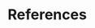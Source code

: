 # References {-}

<!-- You don't need to do anything to this page. The references will appear automatically. If there are any you want to include but did not cite, add this yaml to index.Rmd: -->
<!-- nocite: |  -->
<!--   @angel2000, @angel2001, @angel2002a -->

<!--
This manually sets the header for this unnumbered chapter.
-->
\markboth{References}{References}

<!--
To remove the indentation of the first entry.
-->
\noindent

<!--
To create a hanging indent and spacing between entries.  These three lines may need to be removed for styles that don't require the hanging indent.
-->
<!-- does not currently work (at least with csl refs) -->
<!-- \setlength{\parindent}{-0.20in} -->
<!-- \setlength{\leftskip}{0.20in} -->
<!-- \setlength{\parskip}{8pt} -->
